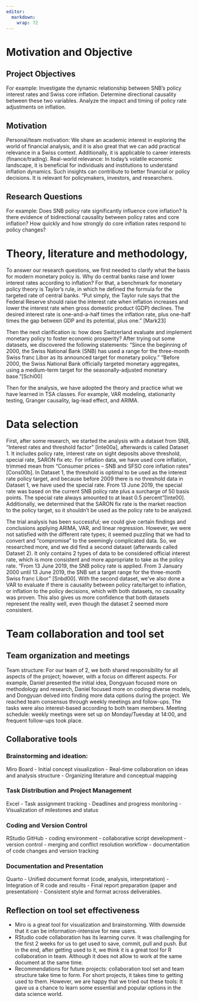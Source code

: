 ```yaml
---
editor: 
  markdown: 
    wrap: 72
---
```


# Motivation and Objective

## Project Objectives

For example: Investigate the dynamic relationship between SNB’s policy
interest rates and Swiss core inflation. Determine directional causality
between these two variables. Analyze the impact and timing of policy
rate adjustments on inflation.

## Motivation

Personal/team motivation: We share an academic interest in exploring the
world of financial analysis, and it is also great that we can add
practical relevance in a Swiss context. Additionally, it is applicable
to career interests (finance/trading). Real-world relevance: In today’s
volatile economic landscape, it is beneficial for individuals and
institutions to understand inflation dynamics. Such insights can
contribute to better financial or policy decisions. It is relevant for
policymakers, investors, and researchers.

## Research Questions

For example: Does SNB policy rate significantly influence core
inflation? Is there evidence of bidirectional causality between policy
rates and core inflation? How quickly and how strongly do core inflation
rates respond to policy changes?

# Theory, literature and methodology,

To answer our research questions, we first needed to clarify what the
basis for modern monetary policy is. Why do central banks raise and
lower interest rates according to inflation? For that, a benchmark for
monetary policy theory is Taylor’s rule, in which he defined the formula
for the targeted rate of central banks. “Put simply, the Taylor rule
says that the Federal Reserve should raise the interest rate when
inflation increases and lower the interest rate when gross domestic
product (GDP) declines. The desired interest rate is one-and-a-half
times the inflation rate, plus one-half times the gap between GDP and
its potential, plus one.” \[Mark23\]

Then the next clarification is: how does Switzerland evaluate and
implement monetary policy to foster economic prosperity? After trying
out some datasets, we discovered the following statements: “Since the
beginning of 2000, the Swiss National Bank (SNB) has used a range for
the three-month Swiss franc Libor as its announced target for monetary
policy.” “Before 2000, the Swiss National Bank officially targeted
monetary aggregates, using a medium-term target for the
seasonally-adjusted monetary base.”\[Schi00\]

Then for the analysis, we have adopted the theory and practice what we
have learned in TSA classes. For example, VAR modeling, stationarity
testing, Granger causality, lag-lead effect, and ARIMA.

# Data selection

First, after some research, we started the analysis with a dataset from
SNB, “Interest rates and threshold factor” \[Inte00a\], afterwards is
called Dataset 1. It includes policy rate, interest rate on sight
deposits above threshold, special rate, SARON fix etc. For inflation
data, we have used core inflation, trimmed mean from “Consumer prices –
SNB and SFSO core inflation rates” \[Cons00b\]. In Dataset 1, the
threshold is optimal to be used as the interest rate policy target, and
because before 2009 there is no threshold data in Dataset 1, we have
used the special rate. From 13 June 2019, the special rate was based on
the current SNB policy rate plus a surcharge of 50 basis points. The
special rate always amounted to at least 0.5 percent”\[Inte00\].
Additionally, we determined that the SARON fix rate is the market
reaction to the policy target, so it shouldn’t be used as the policy
rate to be analyzed.

The trial analysis has been successful; we could give certain findings
and conclusions applying ARIMA, VAR, and linear regression. However, we
were not satisfied with the different rate types; it seemed puzzling
that we had to convert and “compromise” to the seemingly complicated
data. So, we researched more, and we did find a second dataset
(afterwards called Dataset 2). It only contains 2 types of data to be
considered official interest rate, which is more consistent and more
appropriate to take as the policy rate. “From 13 June 2019, the SNB
policy rate is applied. From 3 January 2000 until 13 June 2019, the SNB
set a target range for the three-month Swiss franc Libor” \[Snbd00\].
With the second dataset, we’ve also done a VAR to evaluate if there is
causality between policy rate/target to inflation, or inflation to the
policy decisions, which with both datasets, no causality was proven.
This also gives us more confidence that both datasets represent the
reality well, even though the dataset 2 seemed more consistent.

# Team collaboration and tool set

## Team organization and meetings

Team structure: For our team of 2, we both shared responsibility for all
aspects of the project; however, with a focus on different aspects. For
example, Daniel presented the initial idea, Dongyuan focused more on
methodology and research, Daniel focused more on coding diverse models,
and Dongyuan delved into finding more data options during the project.
We reached team consensus through weekly meetings and follow-ups. The
tasks were also interest-based according to both team members. Meeting
schedule: weekly meetings were set up on Monday/Tuesday at 14:00, and
frequent follow-ups took place.

## Collaborative tools

### Brainstorming and ideation:

Miro Board - Initial concept visualization - Real-time collaboration on
ideas and analysis structure - Organizing literature and conceptual
mapping

### Task Distribution and Project Management

Excel - Task assignment tracking - Deadlines and progress monitoring -
Visualization of milestones and status

### Coding and Version Control

RStudio GitHub - coding environment - collaborative script development -
version control - merging and conflict resolution workflow -
documentation of code changes and version tracking

### Documentation and Presentation

Quarto - Unified document format (code, analysis, interpretation) -
Integration of R code and results - Final report preparation (paper and
presentation) - Consistent style and format across deliverables.

## Reflection on tool set effectiveness

-   Miro is a great tool for visualization and brainstorming. With
    downside that it can be information-intensive for new users.
-   RStudio code collaboration has its learning curve. It was
    challenging for the first 2 weeks for us to get used to save,
    commit, pull and push. But in the end, after getting used to it, we
    think it is a great tool for R collaboration in team. Although it
    does not allow to work at the same document at the same time.
-   Recommendations for future projects: collaboration tool set and team
    structure take time to form. For short projects, it takes time to
    getting used to them. However, we are happy that we tried out these
    tools: It gave us a chance to learn some essential and popular
    options in the data science world.
